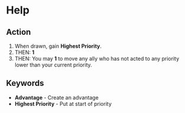 
# Help

## Action

1.  When drawn, gain **Highest Priority**.
1.  THEN: **<InlineDefine uppercase term='advantage'/> 1**
1.  THEN: You may **<InlineDefine uppercase term='flip'/> 1** to move any ally who has not acted to any priority lower than your current priority.

## Keywords

-   **Advantage** - Create an advantage
-   **Highest Priority** - Put at start of priority
